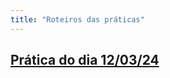 ---
title: "Roteiros das práticas"
---

## [Prática do dia 12/03/24](aulas_praticas/pratica_12_03/pratica.qmd)
